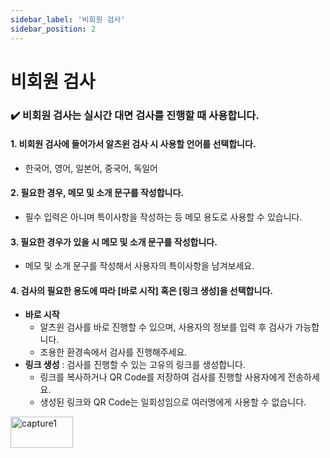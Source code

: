```yaml
---
sidebar_label: '비회원 검사'
sidebar_position: 2
---  
```


# 비회원 검사  

### :heavy_check_mark: 비회원 검사는 실시간 대면 검사를 진행할 때 사용합니다.  

#### 1. 비회원 검사에 들어가서 알츠윈 검사 시 사용할 언어를 선택합니다.  
- 한국어, 영어, 일본어, 중국어, 독일어


#### 2. 필요한 경우, 메모 및 소개 문구를 작성합니다.  
- 필수 입력은 아니며 특이사항을 작성하는 등 메모 용도로 사용할 수 있습니다.

#### 3. 필요한 경우가 있을 시 메모 및 소개 문구를 작성합니다.  
- 메모 및 소개 문구를 작성해서 사용자의 특이사항을 남겨보세요. 
#### 4. 검사의 필요한 용도에 따라 [바로 시작] 혹은 [링크 생성]을 선택합니다.
- **바로 시작**
    - 알츠윈 검사를 바로 진행할 수 있으며, 사용자의 정보를 입력 후 검사가 가능합니다.
    - 조용한 환경속에서 검사를 진행해주세요. 
- **링크 생성** : 검사를 진행할 수 있는 고유의 링크를 생성합니다.
    - 링크를 복사하거나 QR Code를 저장하여 검사를 진행할 사용자에게 전송하세요.
    - 생성된 링크와 QR Code는 일회성임으로 여러명에게 사용할 수 없습니다. 

<img
  src="/static/img/capture1.jpg"
  width="100"
  height="50"
  alt="capture1"
/>

